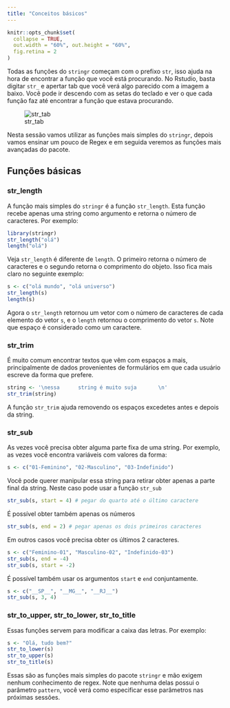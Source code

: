 ```yaml
---
title: "Conceitos básicos"
---
```


```r
knitr::opts_chunk$set(
  collapse = TRUE, 
  out.width = "60%", out.height = "60%",
  fig.retina = 2
)
```

Todas as funções do `stringr` começam com o prefixo `str`, isso ajuda na hora de 
encontrar a função que você está procurando. No Rstudio, basta digitar `str_` e
apertar tab que você verá algo parecido com a imagem a baixo. Você pode ir descendo
com as setas do teclado e ver o que cada função faz até encontrar a função que estava
procurando.

![str_tab](figures/str_tab.png)

Nesta sessão vamos utilizar as funções mais simples do `stringr`, depois vamos
ensinar um pouco de Regex e em seguida veremos as funções mais avançadas do 
pacote.

## Funções básicas

### str_length

A função mais simples do `stringr` é a função `str_length`. Esta função recebe 
apenas uma string como argumento e retorna o número de caracteres. Por exemplo:

```r
library(stringr)
str_length("olá")
length("olá")
```

Veja `str_length` é diferente de `length`. O primeiro retorna o número de caracteres
e o segundo retorna o comprimento do objeto. Isso fica mais claro no seguinte exemplo:

```r
s <- c("olá mundo", "olá universo")
str_length(s)
length(s)
```

Agora o `str_length` retornou um vetor com o número de caracteres de cada elemento do vetor `s`, 
e o `length` retornou o comprimento do vetor `s`. Note que espaço é considerado como um caractere. 

### str_trim

É muito comum encontrar textos que vêm com espaços a mais, principalmente de dados
provenientes de formulários em que cada usuário escreve da forma que prefere. 

```r
string <- '\nessa      string é muito suja       \n'
str_trim(string)
```

A função `str_trim` ajuda removendo os espaços excedetes antes e depois da string.

### str_sub

As vezes você precisa obter alguma parte fixa de uma string. Por exemplo, as vezes você 
encontra variáveis com valores da forma:

```r
s <- c("01-Feminino", "02-Masculino", "03-Indefinido")
```

Você pode querer manipular essa string para retirar obter apenas a parte final da string.
Neste caso pode usar a função `str_sub`

```r
str_sub(s, start = 4) # pegar do quarto até o último caractere
```

É possível obter também apenas os números

```r
str_sub(s, end = 2) # pegar apenas os dois primeiros caracteres
```

Em outros casos você precisa obter os últimos 2 caracteres.

```r
s <- c("Feminino-01", "Masculino-02", "Indefinido-03")
str_sub(s, end = -4)
str_sub(s, start = -2)
```

É possível também usar os argumentos `start` e `end` conjuntamente.

```r
s <- c("__SP__", "__MG__", "__RJ__")
str_sub(s, 3, 4)
```

### str_to_upper, str_to_lower, str_to_title

Essas funções servem para modificar a caixa das letras. Por exemplo:

```r
s <- "Olá, tudo bem?"
str_to_lower(s)
str_to_upper(s)
str_to_title(s)
```

Essas são as funções mais simples do pacote `stringr` e mão exigem nenhum conhecimento
de regex. Note que nenhuma delas possui o parâmetro `pattern`, você verá como especificar
esse parâmetros nas próximas sessões.
